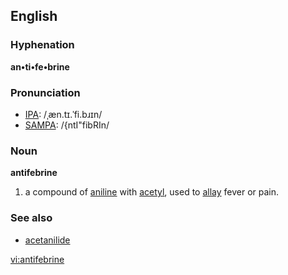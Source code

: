 ==English==

===Hyphenation===
'''an•ti•fe•brine'''

===Pronunciation===
*[[IPA]]: /ˌæn.tɪ.ˈfi.bɹɪn/
*[[SAMPA]]: /{ntI"fibRIn/

===Noun===
'''antifebrine'''

#a compound of [[aniline]] with [[acetyl]], used to [[allay]] fever or pain.

===See also===
*[[acetanilide]]

[[vi:antifebrine]]